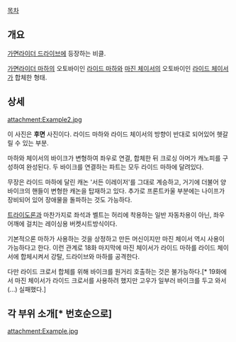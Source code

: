[[목차]]
== 개요 ==
[[가면라이더 드라이브]]에 등장하는 비클.

[[마하(가면라이더 드라이브)|가면라이더 마하]]의 오토바이인 [[라이드 마하]]와 [[마진 체이서]]의 오토바이인 [[라이드 체이서]]가 합체한 형태.

== 상세 ==
attachment:Example2.jpg

이 사진은 '''후면''' 사진이다. 라이드 마하와 라이드 체이서의 방향이 반대로 되어있어 헷갈릴 수 있는 부분.

마하와 체이서의 바이크가 변형하여 좌우로 연결, 합체한 뒤 크로싱 아머가 캐노피를 구성하여 완성된다. 두 바이크를 연결하는 파트는 모두 라이드 마하에 달려있다.

무장은 라이드 마하에 달린 캐논 '서든 이레이저'를 그대로 계승하고, 거기에 더불어 양 바이크의 핸들이 변형한 캐논을 탑재하고 있다. 추가로 프론트카울 부분에는 나이프가 장비되어 있어 장애물을 돌파하는 것도 가능하다.

[[트라이도론]]과 마찬가지로 좌석과 벨트는 허리에 착용하는 일반 자동차용이 아닌, 좌우 어깨에 걸치는 레이싱용 버켓시트방식이다.

기본적으론 마하가 사용하는 것을 상정하고 만든 머신이지만 마진 체이서 역시 사용이 가능하다고 한다. 이런 관계로 18화 마지막에 마진 체이서가 라이드 마하를 라이드 체이서에 합체시켜서 강탈, 드라이브와 마하를 공격한다.

다만 라이드 크로서 합체를 위해 바이크를 원거리 호출하는 것은 불가능하다.[* 19화에서 마진 체이서가 라이드 크로서를 사용하려 했지만 고우가 일부러 바이크를 두고 와서(...) 실패했다.]
== 각 부위 소개[* 번호순으로] ==
attachment:Example.jpg
